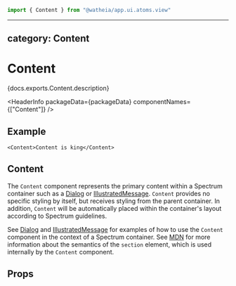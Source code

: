 <!-- Copyright 2020 Adobe. All rights reserved.
This file is licensed to you under the Apache License, Version 2.0 (the "License");
you may not use this file except in compliance with the License. You may obtain a copy
of the License at http://www.apache.org/licenses/LICENSE-2.0
Unless required by applicable law or agreed to in writing, software distributed under
the License is distributed on an "AS IS" BASIS, WITHOUT WARRANTIES OR REPRESENTATIONS
OF ANY KIND, either express or implied. See the License for the specific language
governing permissions and limitations under the License. -->



```jsx import
import { Content } from "@watheia/app.ui.atoms.view"
```

---

## category: Content

# Content

<p>{docs.exports.Content.description}</p>

<HeaderInfo packageData={packageData} componentNames={["Content"]} />

## Example

```tsx example
<Content>Content is king</Content>
```

## Content

The `Content` component represents the primary content within a Spectrum container
such as a [Dialog](Dialog.html) or [IllustratedMessage](IllustratedMessage.html).
`Content` provides no specific styling by itself, but receives styling from the
parent container. In addition, `Content` will be automatically placed within the
container's layout according to Spectrum guidelines.

See [Dialog](Dialog.html#example) and [IllustratedMessage](IllustratedMessage.html#example)
for examples of how to use the `Content` component in the context of a Spectrum container.
See [MDN](https://developer.mozilla.org/en-US/docs/Web/HTML/Element/section) for more
information about the semantics of the `section` element, which is used internally
by the `Content` component.

## Props

<PropTable component={docs.exports.Content} links={docs.links} />

